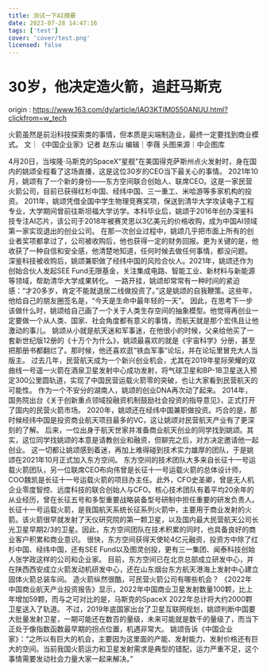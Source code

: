 ```yaml
---
title: 测试一下AI摘要
date: 2023-07-28 14:47:16
tags: ['test']
cover: 'cover/test.png'
licensed: false
---
```

# 30岁，他决定造火箭，追赶马斯克

origin : https://www.163.com/dy/article/IAO3KTIM0550ANUU.html?clickfrom=w_tech

火箭虽然是前沿科技探索类的事情，但本质是尖端制造业，最终一定要找到商业模式。
文｜《中国企业家》记者 赵东山‍
编辑｜李薇
头图来源｜中企图库
<Excerpt />

4月20日，当埃隆·马斯克的SpaceX“星舰”在美国得克萨斯州点火发射时，身在国内的姚颂全程看了这场直播，这是这位30岁的CEO当下最关心的事情。
2021年10月，姚颂有了一个新的身份——东方空间联合创始人、联席CEO。这是一家民营火箭公司，目前已获得红杉中国、经纬中国、三一重工、米哈游等多家机构的投资。
2011年，姚颂凭借全国中学生物理竞赛奖项，保送到清华大学攻读电子工程专业，大学期间曾前往斯坦福大学访学。本科毕业后，姚颂于2016年创办深鉴科技专注AI芯片，该公司于2018年被赛灵思以3亿美元的价格收购，成为中国AI领域第一家实现退出的创业公司。
在那一次创业过程中，姚颂几乎把市面上所有的创业者奖项都拿过了，公司被收购后，他也获得一定的财务回报。更为关键的是，他收获了一种自信和安全感，他清楚地知道，任何时候去做任何事情，都没问题。
深鉴科技被收购后，姚颂兼职做了经纬中国的风险合伙人。2021年，姚颂还作为创始合伙人发起SEE Fund无限基金，关注集成电路、智能工业、新材料与新能源等领域，帮助清华大学成果转化。
一路开挂，姚颂却常常有一种时间的紧迫感：“才20多岁，肯定不能就退居二线做投资了。”这是姚颂的自我鞭策。这些年，他给自己的朋友圈签名是，“今天是生命中最年轻的一天”。
因此，在思考下一步该做什么时，姚颂给自己画了一个关于人类生存空间的抽象模型。他觉得再创业一定要做一个从人类、国家、社会角度都有意义的事情，而航天就是那个宏伟且让他激动的事儿。
姚颂从小就是航天迷和军事迷，在他很小的时候，父亲给他买了一套新世纪版12册的《十万个为什么》，姚颂最喜欢的就是《宇宙科学》分册，甚至把那册书都翻烂了。那时候，他还喜欢逛“铁血军事”论坛，并在论坛里冒充大人当版主。
过去几年，民营航天成为一个新兴创业机会，尤其在2019年星际荣耀的双曲线一号遥一火箭在酒泉卫星发射中心成功发射，将气球卫星和BP-1B卫星送入预定300公里圆轨道，实现了中国民营运载火箭零的突破，也让大家看到民营航天的可能性。
作为一个不安分的湖南人，姚颂的创业DNA再次动了起来。
2014年，国务院出台《关于创新重点领域投融资机制鼓励社会投资的指导意见》，正式打开了国内的民营火箭市场。
2020年，姚颂还在经纬中国兼职做投资。巧合的是，那时候经纬中国是投资商业航天项目最多的VC，这让姚颂对民营航天产业有了更深刻的了解。
后来，一位出身于航天世家并准备商业航天创业的同学找到姚颂。其实，这位同学找姚颂的本意是请教创业和融资，但聊完之后，对方决定邀请他一起创业。
这一切都让姚颂感到着迷，再加上难得碰到技术实力雄厚的团队，于是姚颂在2021年10月正式加入东方空间。
东方空间的技术团队大多来自长征十一号运载火箭团队，另一位联席CEO布向伟曾是长征十一号运载火箭的总体设计师，COO魏凯是长征十一号运载火箭的项目办主任。此外，CFO史圣卿，曾是无人机企业零度智控、远度科技的联合创始人与CFO。核心技术团队有着平均20余年的从业经历，曾在长征五号和多型重要战略装备型号研制中担任重要的研发负责人。
长征十一号运载火箭，是我国航天系统长征系列火箭中，主要用于商业发射的火箭。该火箭很早就发射了天仪研究院的第一颗卫星，以及国内最大民营航天公司长光卫星早期2/3的卫星。因此，东方空间团队在技术积累的同时，也具备良好的商业客户积累和商业意识。
很快，东方空间获得天使轮4亿元融资，投资方中除了红杉中国、经纬中国，还有SEE Fund以及图灵创投，更有三一集团、闻泰科技创始人张学政这样的公司和企业家。
目前，东方空间已在北京总部成立研发中心，并在陕西西安成立火箭发动机研发中心，还在山东烟台东方航天港海上发射中心建立固体火箭总装车间。
造火箭纵然很酷，可民营火箭公司有哪些机会？
《2022年中国商业航天产业投资报告》显示，2022年中国商业卫星发射数量100颗，比上年增加59颗，而与之可对比的是，马斯克的SpaceX 2022年总计将大约2000颗卫星送入了轨道。
不过，2019年底国家出台了卫星互联网规划，姚颂判断中国要大批量发射卫星，一期可能还在数百的量级，未来可能就是数千的量级了，而当下正处于像指数函数最早期的拐点位置，机遇非常大。
姚颂告诉《中国企业家》：“之所以有巨大的机会，主要因为这里面的产能、发射能力、发射价格还有巨大的空间。当前我国火箭运力和卫星发射需求是典型的错配，运力严重不足，这个事情需要发动社会力量大家一起来解决。”
